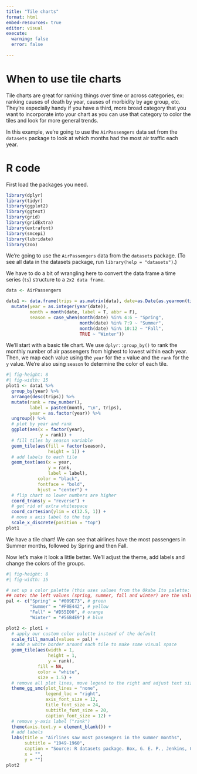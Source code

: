 ```yaml
---
title: "Tile charts"
format: html
embed-resources: true
editor: visual
execute:
  warning: false
  error: false
  
---
```


# When to use tile charts

Tile charts are great for ranking things over time or across categories, ex: ranking causes of death by year, causes of morbidity by age group, etc. They're especially handy if you have a third, more broad category that you want to incorporate into your chart as you can use that category to color the tiles and look for more general trends. 

In this example, we're going to use the `AirPassengers` data set from the `datasets` package to look at which months had the most air traffic each year. 

# R code

First load the packages you need.

```r
library(dplyr)
library(tidyr)
library(ggplot2)
library(ggtext)
library(grid)
library(gridExtra)
library(extrafont)
library(smcepi)
library(lubridate)
library(zoo)
```

We're going to use the `AirPassengers` data from the `datasets` package. (To see all data in the datasets package, run `library(help = "datasets")`.)

We have to do a bit of wrangling here to convert the data frame a time series (`ts`) structure to a `2x2 data frame`.

```r
data <- AirPassengers 

data1 <- data.frame(trips = as.matrix(data), date=as.Date(as.yearmon(time(data)))) %>%
  mutate(year = as.integer(year(date)),
         month = month(date, label = T, abbr = F),
         season = case_when(month(date) %in% 4:6 ~ "Spring",
                            month(date) %in% 7:9 ~ "Summer",
                            month(date) %in% 10:12 ~ "Fall",
                            TRUE ~ "Winter"))
```

We'll start with a basic tile chart. We use `dplyr::group_by()` to rank the monthly number of air passengers from highest to lowest within each year. Then, we map each value using the `year` for the `x` value and the `rank` for the `y` value. We're also using `season` to determine the color of each tile. 

```r
#| fig-height: 8
#| fig-width: 15
plot1 <- data1 %>%
  group_by(year) %>%
  arrange(desc(trips)) %>%
  mutate(rank = row_number(),
         label = paste0(month, "\n", trips),
         year = as.factor(year)) %>%
  ungroup() %>%
  # plot by year and rank
  ggplot(aes(x = factor(year),
             y = rank)) +
  # fill tiles by season variable
  geom_tile(aes(fill = factor(season),
                height = 1)) + 
  # add labels to each tile
  geom_text(aes(x = year,
                y = rank,
                label = label),
            color = "black",
            fontface = "bold",
            hjust = "center") + 
  # flip chart so lower numbers are higher 
  coord_trans(y = "reverse") +
  # get rid of extra whitespace
  coord_cartesian(ylim = c(12.5, 1)) +
  # move x axis label to the top
  scale_x_discrete(position = "top")
plot1 
```

We have a tile chart! We can see that airlines have the most passengers in Summer months, followed by Spring and then Fall. 

Now let's make it look a little better. We'll adjust the theme, add labels and change the colors of the groups. 

```r
#| fig-height: 8
#| fig-width: 15

# set up a color palette (this uses values from the Okabe Ito palette: https://siegal.bio.nyu.edu/color-palette/) 
## note: the left values (spring, summer, fall and winter) are the values from the "season" variable that we used for "geom_tile(aes(fill = factor(season))"
pal <- c("Spring" = "#009E73", # green 
         "Summer" = "#F0E442", # yellow
         "Fall" = "#D55E00", # orange 
         "Winter" = "#56B4E9") # blue

plot2 <- plot1 +
  # apply our custom color palette instead of the default
  scale_fill_manual(values = pal) + 
  # add a white border around each tile to make some visual space
  geom_tile(aes(width = 1,
                height = 1,
                y = rank), 
            fill = NA, 
            color = "white",
            size = 1.5) + 
  # remove all plot lines, move legend to the right and adjust text sizes
  theme_gg_smc(plot_lines = "none",
               legend_loc = "right",
               axis_font_size = 12,
               title_font_size = 24,
               subtitle_font_size = 20,
               caption_font_size = 12) + 
  # remove y-axis label ("rank")
  theme(axis.text.y = element_blank()) +
  # add labels 
  labs(title = "Airlines saw most passengers in the summer months",
       subtitle = "1949-1960",
       caption = "Source: R datasets package. Box, G. E. P., Jenkins, G. M. and Reinsel, G. C. (1976) Time Series Analysis, Forecasting and Control. Third Edition. Holden-Day. Series G.",
       x = "",
       y = "") 
plot2
```
